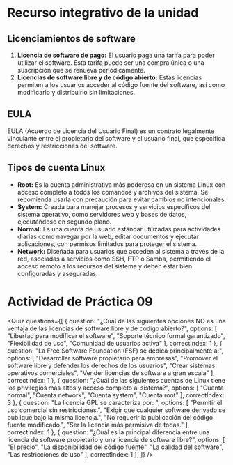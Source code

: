 # Recurso integrativo de la unidad

## Licenciamientos de software

1. **Licencia de software de pago:** El usuario paga una tarifa para poder utilizar el software. Esta tarifa puede ser una compra única o una suscripción que se renueva periódicamente.
2. **Licencias de software libre y de código abierto:** Estas licencias permiten a los usuarios acceder al código fuente del software, así como modificarlo y distribuirlo sin limitaciones.

## EULA
EULA (Acuerdo de Licencia del Usuario Final) es un contrato legalmente vinculante entre el propietario del software y el usuario final, que especifica derechos y restricciones del software.

## Tipos de cuenta Linux

- **Root:** Es la cuenta administrativa más poderosa en un sistema Linux con acceso completo a todos los comandos y archivos del sistema. Se recomienda usarla con precaución para evitar cambios no intencionales. 
- **System:** Creada para manejar procesos y servicios específicos del sistema operativo, como servidores web y bases de datos, ejecutándose en segundo plano. 
- **Normal:** Es una cuenta de usuario estándar utilizadas para actividades diarias como navegar por la web, editar documentos y ejecutar aplicaciones, con permisos limitados para proteger el sistema. 
- **Network:** Diseñada para usuarios que acceden al sistema a través de la red, asociadas a servicios como SSH, FTP o Samba, permitiendo el acceso remoto a los recursos del sistema y deben estar bien configuradas y aseguradas.

# Actividad de Práctica 09

<Quiz questions={[
	{
		question: "¿Cuál de las siguientes opciones NO es una ventaja de las licencias de software libre y de código abierto?",
		options: [
			"Libertad para modificar el software",
			"Soporte técnico formal garantizado",
			"Flexibilidad de uso",
			"Comunidad de usuarios activa"
		],
		correctIndex: 1
	},
    {
		question: "La Free Software Foundation (FSF) se dedica principalmente a:",
		options: [
			"Desarrollar software propietario para empresas",
			"Promover el software libre y defender los derechos de los usuarios",
			"Crear sistemas operativos comerciales",
			"Vender licencias de software a gran escala"
		],
		correctIndex: 1
	},
    {
		question: "¿Cuál de las siguientes cuentas de Linux tiene los privilegios más altos y acceso completo al sistema?",
		options: [
			"Cuenta normal",
			"Cuenta network",
			"Cuenta system",
			"Cuenta root"
		],
		correctIndex: 3
	},
    {
		question: "La licencia GPL se caracteriza por: ",
		options: [
			"Permitir el uso comercial sin restricciones.",
			"Exigir que cualquier software derivado se publique bajo la misma licencia.",
			"No requerir la publicación del código fuente modificado.",
			"Ser la licencia más permisiva de todas."
		],
		correctIndex: 1
	},
    {
		question: "¿Cuál es la principal diferencia entre una licencia de software propietario y una licencia de software libre?",
		options: [
			"El precio",
			"La disponibilidad del código fuente",
			"La calidad del software",
			"Las restricciones de uso"
		],
		correctIndex: 1
	},
]} />
